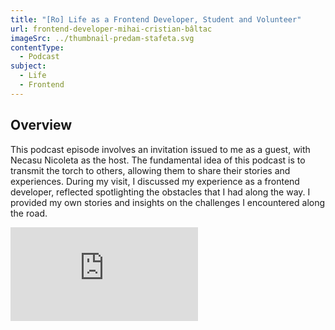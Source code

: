 ```yaml
---
title: "[Ro] Life as a Frontend Developer, Student and Volunteer"
url: frontend-developer-mihai-cristian-bâltac
imageSrc: ../thumbnail-predam-stafeta.svg
contentType:
  - Podcast
subject:
  - Life
  - Frontend
---
```


<section>
  <h2>Overview</h2>
  <p>
    This podcast episode involves an invitation issued to me as a guest, with
    Necasu Nicoleta as the host. The fundamental idea of this podcast is to
    transmit the torch to others, allowing them to share their stories and
    experiences. During my visit, I discussed my experience as a frontend
    developer, reflected spotlighting the obstacles that I had along the way. I
    provided my own stories and insights on the challenges I encountered along
    the road.
  </p>
</section>
<div class="video">
  <iframe
    src="https://www.youtube.com/embed/swJZ3QYrDls"
    title="Frontend Developer_Mihai Cristian Bâltac"
    frameborder="0"
    allow="accelerometer; autoplay; clipboard-write; encrypted-media; gyroscope; picture-in-picture; web-share"
    allowfullscreen
  ></iframe>
</div>
